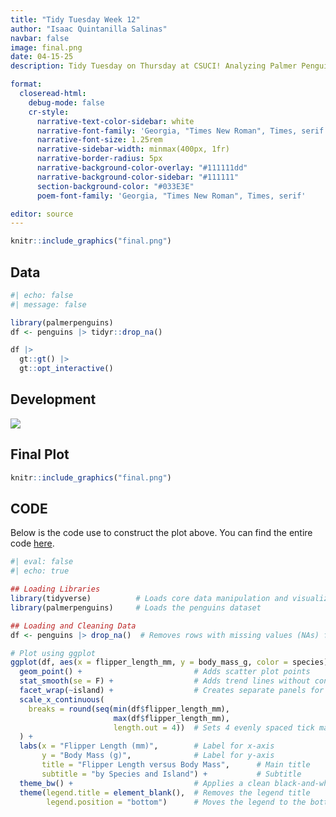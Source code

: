 ```yaml
---
title: "Tidy Tuesday Week 12"
author: "Isaac Quintanilla Salinas"
navbar: false
image: final.png
date: 04-15-25
description: Tidy Tuesday on Thursday at CSUCI! Analyzing Palmer Penguins!!!!!!!!!!!! 

format:
  closeread-html:
    debug-mode: false
    cr-style:
      narrative-text-color-sidebar: white
      narrative-font-family: 'Georgia, "Times New Roman", Times, serif'
      narrative-font-size: 1.25rem
      narrative-sidebar-width: minmax(400px, 1fr)
      narrative-border-radius: 5px
      narrative-background-color-overlay: "#111111dd"
      narrative-background-color-sidebar: "#111111"
      section-background-color: "#033E3E"
      poem-font-family: 'Georgia, "Times New Roman", Times, serif'

editor: source
---
```



```r
knitr::include_graphics("final.png")
```

:::{.cr-section}

:::{focus-on="cr-fw"}
# Data
:::


:::{#cr-fw}

```r
#| echo: false
#| message: false

library(palmerpenguins)
df <- penguins |> tidyr::drop_na()

df |> 
  gt::gt() |>
  gt::opt_interactive() 
```


:::
:::


:::{.cr-section layout="sidebar-left"}

:::{focus-on="cr-walk"}
# Development
:::




:::{#cr-walk}
![](final.gif)
:::
:::



:::{.cr-section layout="sidebar-left"}

:::{focus-on="cr-twilight"}
# Final Plot
:::


:::{#cr-twilight}

```r
knitr::include_graphics("final.png")
```


:::
:::


## CODE

Below is the code use to construct the plot above. You can find the entire code [here](https://github.com/inqs909/ttw/blob/main/posts/wk_4_15_25/plot_code.R).




```r
#| eval: false
#| echo: true

## Loading Libraries
library(tidyverse)          # Loads core data manipulation and visualization packages
library(palmerpenguins)     # Loads the penguins dataset

## Loading and Cleaning Data 
df <- penguins |> drop_na()  # Removes rows with missing values (NAs) from the dataset

# Plot using ggplot
ggplot(df, aes(x = flipper_length_mm, y = body_mass_g, color = species)) +      # Sets up the plot with flipper length on x-axis, body mass on y-axis, and color by species
  geom_point() +                         # Adds scatter plot points
  stat_smooth(se = F) +                  # Adds trend lines without confidence intervals (se = FALSE)
  facet_wrap(~island) +                  # Creates separate panels for each island
  scale_x_continuous(
    breaks = round(seq(min(df$flipper_length_mm), 
                       max(df$flipper_length_mm), 
                       length.out = 4))  # Sets 4 evenly spaced tick marks on the x-axis
  ) +
  labs(x = "Flipper Length (mm)",        # Label for x-axis
       y = "Body Mass (g)",              # Label for y-axis
       title = "Flipper Length versus Body Mass",      # Main title
       subtitle = "by Species and Island") +           # Subtitle
  theme_bw() +                           # Applies a clean black-and-white theme
  theme(legend.title = element_blank(),  # Removes the legend title
        legend.position = "bottom")      # Moves the legend to the bottom



```